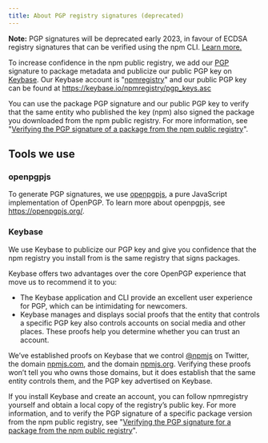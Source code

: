 ```yaml
---
title: About PGP registry signatures (deprecated)
---
```

<Note>

**Note:** PGP signatures will be deprecated early 2023, in favour of ECDSA registry signatures that can be verified using the npm CLI. [Learn more.](/about-registry-signatures)

</Note>

To increase confidence in the npm public registry, we add our [PGP][pgp-wiki] signature to package metadata and publicize our public PGP key on [Keybase][keybase]. Our Keybase account is "[npmregistry][npmregistry]" and our public PGP key can be found at https://keybase.io/npmregistry/pgp_keys.asc

You can use the package PGP signature and our public PGP key to verify that the same entity who published the key (npm) also signed the package you downloaded from the npm public registry. For more information, see "[Verifying the PGP signature of a package from the npm public registry][verify-pgp]".

## Tools we use

### openpgpjs

To generate PGP signatures, we use [openpgpjs][openpgpjs-repo], a pure JavaScript implementation of OpenPGP. To learn more about openpgpjs, see https://openpgpjs.org/.

### Keybase

We use Keybase to publicize our PGP key and give you confidence that the npm registry you install from is the same registry that signs packages.

Keybase offers two advantages over the core OpenPGP experience that move us to recommend it to you:

- The Keybase application and CLI provide an excellent user experience for PGP, which can be intimidating for newcomers.
- Keybase manages and displays social proofs that the entity that controls a specific PGP key also controls accounts on social media and other places. These proofs help you determine whether you can trust an account.

We’ve established proofs on Keybase that we control [@npmjs][npmjs-twitter] on Twitter, the domain [npmjs.com][npmjs-com], and the domain [npmjs.org][npmjs-org]. Verifying these proofs won’t tell you who owns those domains, but it does establish that the same entity controls them, and the PGP key advertised on Keybase.

If you install Keybase and create an account, you can follow npmregistry yourself and obtain a local copy of the registry’s public key. For more information, and to verify the PGP signature of a specific package version from the npm public registry, see "[Verifying the PGP signature for a package from the npm public registry][verify-pgp]".


[keybase]: https://keybase.io
[pgp-wiki]: https://en.wikipedia.org/wiki/Pretty_Good_Privacy
[npmregistry]: https://keybase.io/npmregistry
[openpgpjs-repo]: https://github.com/openpgpjs/openpgpjs
[npmjs-twitter]: https://twitter.com/npmjs
[npmjs-com]: https://npmjs.com
[npmjs-org]: https://npmjs.org
[verify-pgp]: verifying-the-pgp-signature-for-a-package-from-the-npm-public-registry
